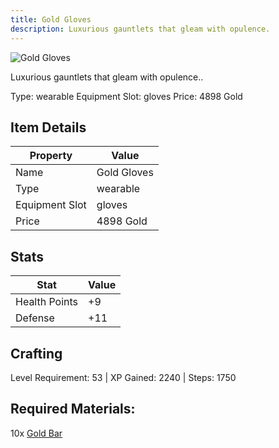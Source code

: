 ```yaml
---
title: Gold Gloves
description: Luxurious gauntlets that gleam with opulence.
---
```


<div className="flex items-start gap-6 mb-8">
  <div className="flex-shrink-0">
    <img src="/assets/resources/smithing/gold_gloves.png" alt="Gold Gloves" className="w-24 h-24 border rounded-lg" />
  </div>
  <div className="flex-1">
    <div className="space-y-2">
      <p className="text-lg text-muted-foreground">Luxurious gauntlets that gleam with opulence..</p>
      <div className="flex flex-wrap gap-4 text-sm">
        <span className="px-2 py-1 bg-green-100 dark:bg-green-900 rounded-md">
          Type: wearable
        </span>
        <span className="px-2 py-1 bg-purple-100 dark:bg-purple-900 rounded-md">
          Equipment Slot: gloves
        </span>
        <span className="px-2 py-1 bg-yellow-100 dark:bg-yellow-900 rounded-md">
          Price: 4898 Gold
        </span>
      </div>
    </div>
  </div>
</div>

## Item Details
| Property | Value |
|----------|-------|
| Name | Gold Gloves |
| Type | wearable |
| Equipment Slot | gloves |
| Price | 4898 Gold |

## Stats
| Stat | Value |
|------|-------|
| Health Points | +9 |
| Defense | +11 |

## Crafting
Level Requirement: 53 | XP Gained: 2240 | Steps: 1750

## Required Materials:
10x [Gold Bar](/docs/resources/individual/gold_bar)

